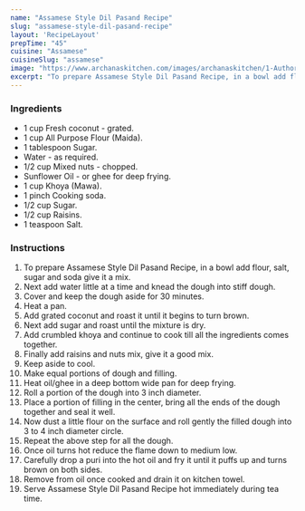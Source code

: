 ---
name: "Assamese Style Dil Pasand Recipe"
slug: "assamese-style-dil-pasand-recipe"
layout: 'RecipeLayout'
prepTime: "45"
cuisine: "Assamese"
cuisineSlug: "assamese"
image: "https://www.archanaskitchen.com/images/archanaskitchen/1-Author/jyothir/Assamese_Style_Dil_Pasand_Stuffed_Sweet_Puris.jpg"
excerpt: "To prepare Assamese Style Dil Pasand Recipe, in a bowl add flour, salt, sugar and soda give it a mix"
---

### Ingredients

- 1 cup Fresh coconut - grated.
- 1 cup All Purpose Flour (Maida).
- 1 tablespoon Sugar.
- Water - as required.
- 1/2 cup Mixed nuts - chopped.
- Sunflower Oil - or ghee for deep frying.
- 1 cup Khoya (Mawa).
- 1 pinch Cooking soda.
- 1/2 cup Sugar.
- 1/2 cup Raisins.
- 1 teaspoon Salt.

### Instructions

1. To prepare Assamese Style Dil Pasand Recipe, in a bowl add flour, salt, sugar and soda give it a mix.
1. Next add water little at a time and knead the dough into stiff dough.
1. Cover and keep the dough aside for 30 minutes.
1. Heat a pan.
1. Add grated coconut and roast it until it begins to turn brown.
1. Next add sugar and roast until the mixture is dry.
1. Add crumbled khoya and continue to cook till all the ingredients comes together.
1. Finally add raisins and nuts mix, give it a good mix.
1. Keep aside to cool.
1. Make equal portions of dough and filling.
1. Heat oil/ghee in a deep bottom wide pan for deep frying.
1. Roll a portion of the dough into 3 inch diameter.
1. Place a portion of filling in the center, bring all the ends of the dough together and seal it well.
1. Now dust a little flour on the surface and roll gently the filled dough into 3 to 4 inch diameter circle.
1. Repeat the above step for all the dough.
1. Once oil turns hot reduce the flame down to medium low.
1. Carefully drop a puri into the hot oil and fry it until it puffs up and turns brown on both sides.
1. Remove from oil once cooked and drain it on kitchen towel.
1. Serve Assamese Style Dil Pasand Recipe hot immediately during tea time.
